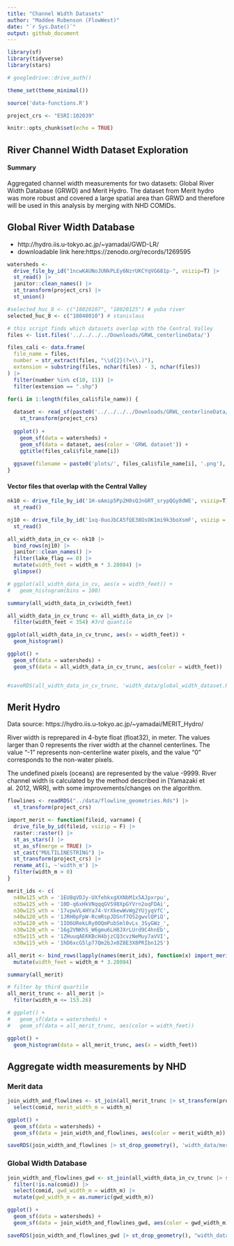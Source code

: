 ```yaml
---
title: "Channel Width Datasets"
author: "Maddee Rubenson (FlowWest)"
date: "`r Sys.Date()`"
output: github_document
---
```


```r
library(sf)
library(tidyverse)
library(stars)

# googledrive::drive_auth()

theme_set(theme_minimal())

source('data-functions.R')

project_crs <- "ESRI:102039"

knitr::opts_chunk$set(echo = TRUE)
```

## River Channel Width Dataset Exploration

#### Summary
Aggregated channel width measurements for two datasets: Global River Width Database (GRWD) and Merit Hydro. The dataset from Merit hydro was more robust and covered a large spatial area than GRWD and therefore will be used in this analysis by merging with NHD COMIDs.

## Global River Width Database

* http://hydro.iis.u-tokyo.ac.jp/~yamadai/GWD-LR/
* downloadable link here:https://zenodo.org/records/1269595

```r

watersheds <-
  drive_file_by_id("1ncwKAUNoJUNkPLEy6NzrUKCYqVG681p-", vsizip=T) |>
  st_read() |>
  janitor::clean_names() |>
  st_transform(project_crs) |>
  st_union()

#selected_huc_8 <- c("18020107", "18020125") # yuba river
selected_huc_8 <- c("18040010") # stanislaus

```

```r
# this script finds which datasets overlap with the Central Valley
files <- list.files('../../../../Downloads/GRWL_centerlineData/')

files_cali <- data.frame(
  file_name = files,
  number = str_extract(files, "\\d{2}(?=\\.)"),
  extension = substring(files, nchar(files) - 3, nchar(files))
) |>
  filter(number %in% c(10, 11)) |>
  filter(extension == ".shp")

for(i in 1:length(files_cali$file_name)) {
  
  dataset <- read_sf(paste0('../../../../Downloads/GRWL_centerlineData/', files_cali$file_name[i])) |>
    st_transform(project_crs)
  
  ggplot() +
    geom_sf(data = watersheds) +
    geom_sf(data = dataset, aes(color = 'GRWL dataset')) +
    ggtitle(files_cali$file_name[i])
  
  ggsave(filename = paste0('plots/', files_cali$file_name[i], '.png'),  plot = last_plot())
}

```

#### Vector files that overlap with the Central Valley

```r
nk10 <- drive_file_by_id('1H-oAmip5Pp2H0sQJnGRT_srypQGy8dWE', vsizip=T) |>
  st_read()

nj10 <- drive_file_by_id('1xq-0uoJbCA5fQE38OsOK1mi9k3boXsmF', vsizip = T) |> 
  st_read()

all_width_data_in_cv <- nk10 |> 
  bind_rows(nj10) |> 
  janitor::clean_names() |> 
  filter(lake_flag == 0) |> 
  mutate(width_feet = width_m * 3.28084) |> 
  glimpse()

# ggplot(all_width_data_in_cv, aes(x = width_feet)) +
#   geom_histogram(bins = 100)

summary(all_width_data_in_cv$width_feet)

all_width_data_in_cv_trunc <- all_width_data_in_cv |> 
  filter(width_feet < 354) #3rd quantile 

ggplot(all_width_data_in_cv_trunc, aes(x = width_feet)) +
  geom_histogram()

ggplot() +
  geom_sf(data = watersheds) +
  geom_sf(data = all_width_data_in_cv_trunc, aes(color = width_feet))


#saveRDS(all_width_data_in_cv_trunc, 'width_data/global_width_dataset.RDS')

```

## Merit Hydro

Data source: https://hydro.iis.u-tokyo.ac.jp/~yamadai/MERIT_Hydro/

River width is reprepared in 4-byte float (float32), in meter. The values larger than 0 represents the river width at the channel centerlines. The value "-1" represents non-centerline water pixels, and the value "0" corresponds to the non-water pixels.

The undefined pixels (oceans) are represented by the value -9999.
River channel width is calculated by the method described in [Yamazaki et al. 2012, WRR], with some improvements/changes on the algorithm.


```r
flowlines <- readRDS("../data/flowline_geometries.Rds") |>
  st_transform(project_crs)

import_merit <- function(fileid, varname) {
  drive_file_by_id(fileid, vsizip = F) |>
  raster::raster() |> 
  st_as_stars() |> 
  st_as_sf(merge = TRUE) |> 
  st_cast("MULTILINESTRING") |> 
  st_transform(project_crs) |> 
  rename_at(1, ~'width_m') |> 
  filter(width_m > 0)
}

merit_ids <- c(
  n40w125_wth = '1EU8qVDJy-UXfehkxgXXNbM1x5AJpxrpu',
  n35w125_wth = '10D-q6xHkVNqqqGVS98XpGYVrn2oqFDAi',
  n30w125_wth = '17vpwVL4HYa74-VrXkewWvWg2YUjyqVfC',
  n40w120_wth = '1JRH0pFpW-RcmRspJDSnf7OS2gwvlQPiQ',
  n35w120_wth = '1IO6URekLRy0OQmPubSml0vLs_3SyGWz_',
  n30w120_wth = '16g2VNKhS_W6gmu6LH8JXrLUrd9C4hnEb',
  n35w115_wth = '1ZHuuqAEKKBcH4bjzCQ3cvzNeMuy7aVVI',
  n30w115_wth = '1hD6xcG5lp77Qm2bJx0Z8E3X8PRIbn12S')

all_merit <- bind_rows(lapply(names(merit_ids), function(x) import_merit(merit_ids[x], x))) |>
  mutate(width_feet = width_m * 3.28084)

summary(all_merit)

# filter by third quartile
all_merit_trunc <- all_merit |> 
  filter(width_m <= 153.26)

# ggplot() + 
#   geom_sf(data = watersheds) +
#   geom_sf(data = all_merit_trunc, aes(color = width_feet))

ggplot() +
  geom_histogram(data = all_merit_trunc, aes(x = width_feet))

```

## Aggregate width measurements by NHD

### Merit data 
```r
join_width_and_flowlines <- st_join(all_merit_trunc |> st_transform(project_crs), flowlines |> st_zm()) |> filter(!is.na(comid)) |> 
  select(comid, merit_width_m = width_m)

ggplot() +
  geom_sf(data = watersheds) + 
  geom_sf(data = join_width_and_flowlines, aes(color = merit_width_m)) 

saveRDS(join_width_and_flowlines |> st_drop_geometry(), 'width_data/merit_width_dataset_comid_join.RDS')

```

### Global Width Database

```r
join_width_and_flowlines_gwd <- st_join(all_width_data_in_cv_trunc |> st_transform(project_crs), flowlines |> st_zm()) |> 
  filter(!is.na(comid)) |> 
  select(comid, gwd_width_m = width_m) |> 
  mutate(gwd_width_m = as.numeric(gwd_width_m))

ggplot() +
  geom_sf(data = watersheds) + 
  geom_sf(data = join_width_and_flowlines_gwd, aes(color = gwd_width_m))

saveRDS(join_width_and_flowlines_gwd |> st_drop_geometry(), "width_data/gwd_width_dataset_comid_join.RDS")

```

